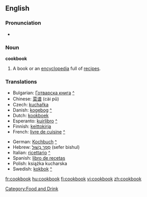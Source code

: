 ==English==

===Pronunciation===
*{{audio|en-us-cookbook.ogg|Audio (US)}}

===Noun===
'''cookbook'''

# A book or an [[encyclopedia]] full of [[recipe]]s.

===Translations===
{{rfc-level|Translations at L3+ (AutoFormat would have corrected level of Translations)}}
{{trans-top|book of cooking recipes}}
*Bulgarian: [[Готварска книга]] [[:bg:Готварска книга|^]]
*Chinese: [[菜谱]] (cài pǔ)
*Czech: [[kuchařka]] {{f}}
*Danish: [[kogebog]] [[:da:kogebog|^]]
*Dutch: [[kookboek]] {{n}}
*Esperanto: [[kuirlibro]] [[:eo:kuirlibro|^]]
*Finnish: [[keittokirja]]
*French: [[livre de cuisine]] [[:fr:livre de cuisine|^]]
{{trans-mid}}
*German: [[Kochbuch]] {{n}} [[:de:Kochbuch|^]]
*Hebrew: [[ספר בישול|סֵפֶר בִּשׁוּל]] (sefer bishul) {{m}}
*Italian: [[ricettario]] [[:it:ricettario|^]]
*Spanish: [[libro de recetas]] {{m}}
*Polish: książka kucharska {{f}}
*Swedish: [[kokbok]] {{c}} [[:sv:kokbok|^]]
{{trans-bottom}}

[[Category:Food and Drink]]

[[fr:cookbook]]
[[hu:cookbook]]
[[fi:cookbook]]
[[vi:cookbook]]
[[zh:cookbook]]